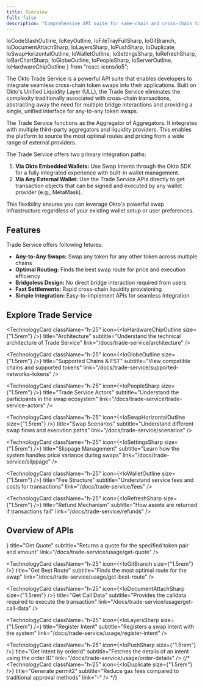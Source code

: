 ```yaml
---
title: Overview
full: false
description: "Comprehensive API suite for same-chain and cross-chain token swaps with routing, slippage control, and filler-aggregator logic—featuring ULL, permit2, and intent registration."
---
```


  IoCodeSlashOutline,
  IoKeyOutline,
  IoFileTrayFullSharp,
  IoGitBranch,
  IoDocumentAttachSharp,
  IoLayersSharp,
  IoPushSharp,
  IoDuplicate,
  IoSwapHorizontalOutline,
  IoWalletOutline,
  IoSettingsSharp,
  IoRefreshSharp,
  IoBarChartSharp,
  IoGlobeOutline,
  IoPeopleSharp,
  IoServerOutline,
  IoHardwareChipOutline
} from "react-icons/io5";

<AIMarkdownComponent isIndex={false} />

The Okto Trade Service is a powerful API suite that enables developers to integrate seamless cross-chain token swaps into their applications. Built on Okto's Unified Liquidity Layer (ULL), the Trade Service eliminates the complexity traditionally associated with cross-chain transactions, abstracting away the need for multiple bridge interactions and providing a single, unified interface for any-to-any token swaps.

The Trade Service functions as the Aggregator of Aggregators. It integrates with multiple third-party aggregators and liquidity providers. This enables the platform to source the most optimal routes and pricing from a wide range of external providers.

<Callout type="info" title="Flexible Integration Options">
The Trade Service offers two primary integration paths:

1. **Via Okto Embedded Wallets:** Use Swap Intents through the Okto SDK for a fully integrated experience with built-in wallet management.
2. **Via Any External Wallet:** Use the Trade Service APIs directly to get transaction objects that can be signed and executed by any wallet provider (e.g., MetaMask).

This flexibility ensures you can leverage Okto's powerful swap infrastructure regardless of your existing wallet setup or user preferences.
</Callout>

## Features

Trade Service offers following fetures: 
- **Any-to-Any Swaps:** Swap any token for any other token across multiple chains
- **Optimal Routing:** Finds the best swap route for price and execution efficiency
- **Bridgeless Design:** No direct bridge interaction required from users
- **Fast Settlements:** Rapid cross-chain liquidity provisioning
- **Simple Integration:** Easy-to-implement APIs for seamless Integration

## Explore Trade Service

<div className="grid grid-cols-1 md:grid-cols-2 gap-3 md:gap-6 lg:gap-8">
  
  <TechnologyCard
    className="h-25"
    icon={<IoHardwareChipOutline size={"1.5rem"} />}
    title="Architecture"
    subtitle="Understand the technical architecture of Trade Service"
    link="/docs/trade-service/architecture"
  />
  
  <TechnologyCard
    className="h-25"
    icon={<IoGlobeOutline size={"1.5rem"} />}
    title="Supported Chains & FST"
    subtitle="View compatible chains and supported tokens"
    link="/docs/trade-service/supported-networks-tokens"
  />

  <TechnologyCard
    className="h-25"
    icon={<IoPeopleSharp size={"1.5rem"} />}
    title="Trade Service Actors"
    subtitle="Understand the participants in the swap ecosystem"
    link="/docs/trade-service/trade-service-actors"
  />

  <TechnologyCard
    className="h-25"
    icon={<IoSwapHorizontalOutline size={"1.5rem"} />}
    title="Swap Scenarios"
    subtitle="Understand different swap flows and execution paths"
    link="/docs/trade-service/scenarios"
  />

  <TechnologyCard
    className="h-25"
    icon={<IoSettingsSharp size={"1.5rem"} />}
    title="Slippage Management"
    subtitle="Learn how the system handles price variance during swaps"
    link="/docs/trade-service/slippage"
  />

  <TechnologyCard
    className="h-25"
    icon={<IoWalletOutline size={"1.5rem"} />}
    title="Fee Structure"
    subtitle="Understand service fees and costs for transactions"
    link="/docs/trade-service/fees"
  />

  <TechnologyCard
    className="h-25"
    icon={<IoRefreshSharp size={"1.5rem"} />}
    title="Refund Mechanism"
    subtitle="How assets are returned if transactions fail"
    link="/docs/trade-service/refunds"
  />
</div>

## Overview of APIs

<div className="grid grid-cols-1 md:grid-cols-2 gap-3 md:gap-6 lg:gap-8">
  <TechnologyCard
    className="h-25"
    icon={<IoFileTrayFullSharp size={"1.5rem"} />}
    title="Get Quote"
    subtitle="Returns a quote for the specified token pair and amount"
    link="/docs/trade-service/usage/get-quote"
  />

  <TechnologyCard
    className="h-25"
    icon={<IoGitBranch size={"1.5rem"} />}
    title="Get Best Route"
    subtitle="Finds the most optimal route for the swap"
    link="/docs/trade-service/usage/get-best-route"
  />

  <TechnologyCard
    className="h-25"
    icon={<IoDocumentAttachSharp size={"1.5rem"} />}
    title="Get Call Data"
    subtitle="Provides the calldata required to execute the transaction"
    link="/docs/trade-service/usage/get-call-data"
  />

  <TechnologyCard
    className="h-25"
    icon={<IoLayersSharp size={"1.5rem"} />}
    title="Register Intent"
    subtitle="Registers a swap intent with the system"
    link="/docs/trade-service/usage/register-intent"
  />

  <TechnologyCard
    className="h-25"
    icon={<IoPushSharp size={"1.5rem"} />}
    title="Get Intent by orderId"
    subtitle="Fetches the details of an intent using the order ID"
    link="/docs/trade-service/usage/order-details"
  />
  {/*
    <TechnologyCard
      className="h-25"
      icon={<IoDuplicate size={"1.5rem"} />}
      title="Generate permit2"
      subtitle="Reduce gas fees compared to traditional approval methods"
      link="-"
    />
  */}
</div>